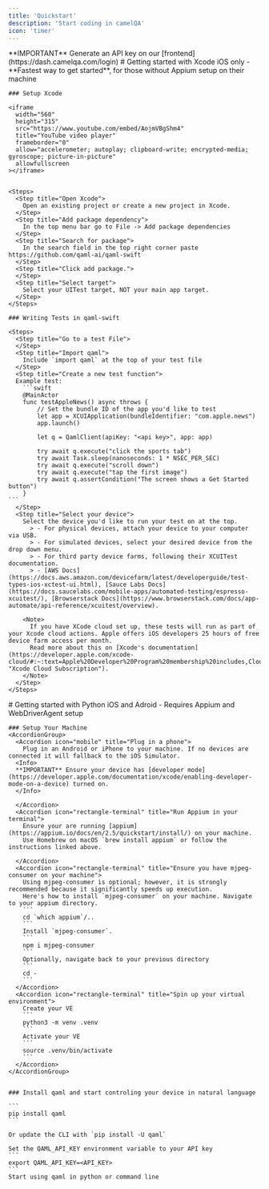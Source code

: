 ```yaml
---
title: 'Quickstart'
description: 'Start coding in camelQA'
icon: 'timer'
---
```

<Info>
  **IMPORTANT** Generate an API key on our [frontend](https://dash.camelqa.com/login)
</Info>

<Tabs>
  <Tab title="Swift">
    # Getting started with Xcode 
    iOS only - **Fastest way to get started**, for those without Appium setup on their machine

    ### Setup Xcode

    <iframe
      width="560"
      height="315"
      src="https://www.youtube.com/embed/AojmVBgShm4"
      title="YouTube video player"
      frameborder="0"
      allow="accelerometer; autoplay; clipboard-write; encrypted-media; gyroscope; picture-in-picture"
      allowfullscreen
    ></iframe>


    <Steps>
      <Step title="Open Xcode">
        Open an existing project or create a new project in Xcode.
      </Step>
      <Step title="Add package dependency">
        In the top menu bar go to File -> Add package dependencies
      </Step>
      <Step title="Search for package">
        In the search field in the top right corner paste https://github.com/qaml-ai/qaml-swift
      </Step>
      <Step title="Click add package.">
      </Step>
      <Step title="Select target">
        Select your UITest target, NOT your main app target.
      </Step>
    </Steps>

    ### Writing Tests in qaml-swift

    <Steps>
      <Step title="Go to a test File">
      </Step>
      <Step title="Import qaml">
        Include `import qaml` at the top of your test file
      </Step>
      <Step title="Create a new test function">
      Example test:
        ```swift
        @MainActor
        func testAppleNews() async throws {
            // Set the bundle ID of the app you'd like to test
            let app = XCUIApplication(bundleIdentifier: "com.apple.news")
            app.launch()
            
            let q = QamlClient(apiKey: "<api key>", app: app)
            
            try await q.execute("click the sports tab")
            try await Task.sleep(nanoseconds: 1 * NSEC_PER_SEC)
            try await q.execute("scroll down")
            try await q.execute("tap the first image")
            try await q.assertCondition("The screen shows a Get Started button")
        }
    ```
      </Step>
      <Step title="Select your device">
        Select the device you'd like to run your test on at the top. 
          > - For physical devices, attach your device to your computer via USB. 
          > - For simulated devices, select your desired device from the drop down menu.
          > - For third party device farms, following their XCUITest documentation.
          > - [AWS Docs](https://docs.aws.amazon.com/devicefarm/latest/developerguide/test-types-ios-xctest-ui.html), [Sauce Labs Docs](https://docs.saucelabs.com/mobile-apps/automated-testing/espresso-xcuitest/), [Browserstack Docs](https://www.browserstack.com/docs/app-automate/api-reference/xcuitest/overview). 

        <Note>
          If you have XCode cloud set up, these tests will run as part of your Xcode cloud actions. Apple offers iOS developers 25 hours of free device farm access per month.
          Read more about this on [Xcode's documentation](https://developer.apple.com/xcode-cloud/#:~:text=Apple%20Developer%20Program%20membership%20includes,Cloud%20monthly%20subscriptions%20are%20available.&text=Upgrade%20or%20downgrade%20your%20subscription%20at%20any%20time. "Xcode Cloud Subscription").
        </Note> 
      </Step>
    </Steps>
  </Tab>

  <Tab title="Python">
    # Getting started with Python 
    iOS and Adroid - Requires Appium and WebDriverAgent setup

    ### Setup Your Machine
    <AccordionGroup>
      <Accordion icon="mobile" title="Plug in a phone">
        Plug in an Android or iPhone to your machine. If no devices are connected it will fallback to the iOS Simulator.
      <Info>
      **IMPORTANT** Ensure your device has [developer mode](https://developer.apple.com/documentation/xcode/enabling-developer-mode-on-a-device) turned on. 
      </Info>

      </Accordion>
      <Accordion icon="rectangle-terminal" title="Run Appium in your terminal">
        Ensure your are running [appium](https://appium.io/docs/en/2.5/quickstart/install/) on your machine.
        Use Homebrew on macOS `brew install appium` or follow the instructions linked above.
        
      </Accordion>
      <Accordion icon="rectangle-terminal" title="Ensure you have mjpeg-consumer on your machine">
        Using mjpeg-consumer is optional; however, it is strongly recommended because it significantly speeds up execution.
        Here's how to install `mjpeg-consumer` on your machine. Navigate to your appium directory.
        ```
        cd `which appium`/..
        ```
        Install `mjpeg-consumer`.
        ```
        npm i mjpeg-consumer
        ```
        Optionally, navigate back to your previous directory
        ```
        cd -
        ```
      </Accordion>
      <Accordion icon="rectangle-terminal" title="Spin up your virtual environment">
        Create your VE 
        ```
        python3 -m venv .venv
        ```
        Activate your VE
        ```
        source .venv/bin/activate
        ```
      </Accordion>
    </AccordionGroup>


    ### Install qaml and start controling your device in natural language

    ```
    pip install qaml
    ```

    Or update the CLI with `pip install -U qaml`

    Set the QAML_API_KEY environment variable to your API key
    ```
    export QAML_API_KEY=<API_KEY>
    ```
    Start using qaml in python or command line
  </Tab>
</Tabs>